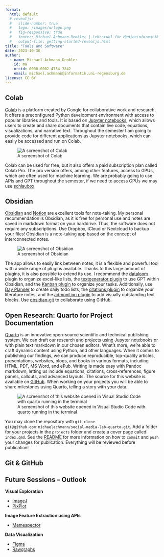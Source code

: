 ```yaml
---
format: 
  html: default
  # revealjs: 
  #   slide-number: true
  #   logo: /images/urlogo.png
  #   fig-responsive: true
  #   footer: Michael Achmann-Denkler | Lehrstuhl für Medieninformatik | Universität Regensburg | WiSe 2023 / 24
  #   output-file: getting-started-revealjs.html
title: "Tools and Software"
date: 2023-10-30
author:
  - name: Michael Achmann-Denkler
    id: ma
    orcid: 0000-0002-4754-7842
    email: michael.achmann@informatik.uni-regensburg.de
license: CC BY
---
```



## Colab 

[Colab](https://colab.research.google.com/?utm_source=scs-index) is a platform created by Google for collaborative work and research. It offers a preconfigured Python development environment with access to popular libraries and tools. It is based on [Jupyter notebooks](https://jupyter.org/), which allows users to create and share documents that contain live code, equations, visualizations, and narrative text. Throughout the semester I am going to provide code for different applications as Jupyter notebooks, which can easily be accessed and run on Colab.

![A screenshot of Colab](/images/colab.png)

Colab can be used for free, but it also offers a paid subscription plan called Colab Pro. The pro version offers, among other features, access to GPUs, which are often used for machine learning. We are probably going to use APIs and GPT throughout the semester, if we need to access GPUs we may use [schlaubox](https://schlaubox.de/).

## Obsidian
[Obsidian](https://obsidian.md/) and [Notion](https://www.notion.so/) are excellent tools for note-taking. My personal recommendation is Obsidian, as it is free for personal use and notes are saved in markdown format on your harddrive. Thus, the software does not require any subscriptions. Use Dropbox, iCloud or Nextcloud to backup your files! Obsidian is a note-taking app based on the concept of interconnected notes.

![A screenshot of Obsidian](/images/obsidian.png)

 The app allows to easily link between notes, it is a flexible and powerful tool with a wide range of plugins available. Thanks to this large amount of plugins, it is also possible to extend its use. I recommend the [dataloom](https://github.com/trey-wallis/obsidian-dataloom) plugin to organize excel-like lists, the [textgenerator plugin](https://github.com/nhaouari/obsidian-textgenerator-plugin) to use GPT within Obsidian, and the [Kanban plugin](https://github.com/mgmeyers/obsidian-kanban) to organize your tasks. Additionally, use [Day Planner](https://github.com/ivan-lednev/obsidian-day-planner) to create daily todo lists, the [citations plugin](https://github.com/hans/obsidian-citation-plugin) to organize your literature notes, and the [admonition plugin](https://github.com/javalent/admonitions) to add visually outstanding text blocks. Use [obsidian-git](https://github.com/denolehov/obsidian-git) to collaborate using GitHub. 


## Open Research: Quarto for Project Documentation
[Quarto](https://quarto.org/) is an innovative open-source scientific and technical publishing system. We can draft our research and projects using Jupyter notebooks or with plain text markdown in our chosen editors. What's more, we're able to craft dynamic content using Python, and other languages. When it comes to publishing our findings, we can produce reproducible, top-quality articles, presentations, websites, blogs, and books in various formats, including HTML, PDF, MS Word, and ePub. Writing is made easy with Pandoc markdown, letting us include equations, citations, cross-references, figure panels, callouts, and advanced layouts. The source for this website is available on [GitHub](https://github.com/michaelachmann/social-media-lab-quarto). When working on your projects you will be able to share milestones using Quarto, telling a story with your data. 

![A screenshot of this website opened in Visual Studio Code with quarto running in the terminal](/images/quarto.png)

You may clone the repository with `git clone git@github.com:michaelachmann/social-media-lab-quarto.git`. Add a folder for your projects in the `projects` folder and create a cover page called `index.qmd`. See the [README](https://github.com/michaelachmann/social-media-lab-quarto/blob/main/README.md) for more information on how to `commit` and `push` your changes for publication. Everything will be reviewed before publication!


## Git & GitHub






## Future Sessions -- Outlook
**Visual Exploration**

* [ImageJ](https://imagej.nih.gov/ij/download.html)
* [PixPlot](https://github.com/YaleDHLab/pix-plot)

**Image Feature Extraction using APIs**

* [Memespector](https://github.com/jason-chao/memespector-gui)

**Data Visualization**

* [Figma](https://www.figma.com/)
* [Rawgraphs](https://www.rawgraphs.io/)

